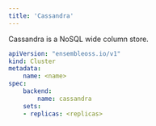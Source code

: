 ```yaml
---
title: 'Cassandra'
---
```


Cassandra is a NoSQL wide column store.

```yaml
apiVersion: "ensembleoss.io/v1"
kind: Cluster
metadata:
    name: <name>
spec:
    backend:
        name: cassandra
    sets:
    - replicas: <replicas>
```
